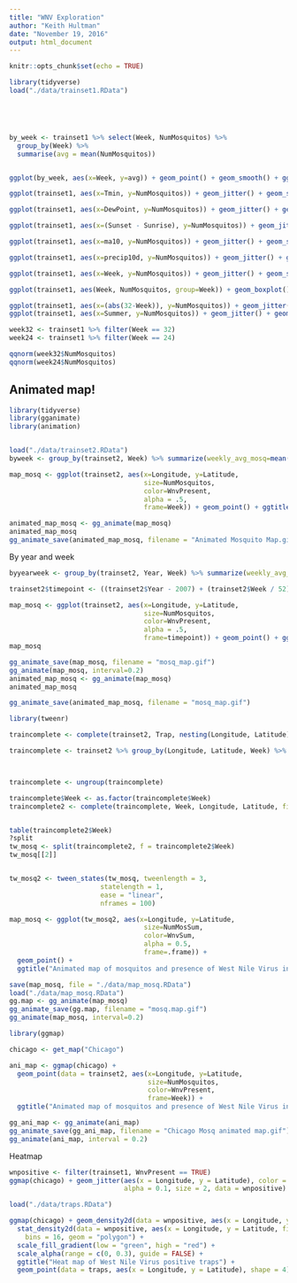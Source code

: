 ```yaml
---
title: "WNV Exploration"
author: "Keith Hultman"
date: "November 19, 2016"
output: html_document
---
```


```r
knitr::opts_chunk$set(echo = TRUE)
```

```r
library(tidyverse)
load("./data/trainset1.RData")





by_week <- trainset1 %>% select(Week, NumMosquitos) %>%
  group_by(Week) %>%
  summarise(avg = mean(NumMosquitos)) 


ggplot(by_week, aes(x=Week, y=avg)) + geom_point() + geom_smooth() + ggtitle("Number of mosquitos per week") + ylab("Average number of mosquitos per trap per week")

ggplot(trainset1, aes(x=Tmin, y=NumMosquitos)) + geom_jitter() + geom_smooth() + ggtitle("Number of mosquitos vs temperature") + xlab("Temperature, degree F") + ylab("Average number of mosquitos per trap")

ggplot(trainset1, aes(x=DewPoint, y=NumMosquitos)) + geom_jitter() + geom_smooth()+ ylab("Average number of mosquitos per trap")

ggplot(trainset1, aes(x=(Sunset - Sunrise), y=NumMosquitos)) + geom_jitter() + geom_smooth()+ ylab("Average number of mosquitos per trap")

ggplot(trainset1, aes(x=ma10, y=NumMosquitos)) + geom_jitter() + geom_smooth()+ ylab("Average number of mosquitos per trap")

ggplot(trainset1, aes(x=precip10d, y=NumMosquitos)) + geom_jitter() + geom_smooth() + ggtitle("10 day precipitation average")+ ylab("Average number of mosquitos per trap")

ggplot(trainset1, aes(x=Week, y=NumMosquitos)) + geom_jitter() + geom_smooth() + ggtitle("Average number of mosquitos per week")+ ylab("Average number of mosquitos per trap")

ggplot(trainset1, aes(Week, NumMosquitos, group=Week)) + geom_boxplot() + ggtitle("Average number of mosquitos per week")+ ylab("Average number of mosquitos per trap")

ggplot(trainset1, aes(x=(abs(32-Week)), y=NumMosquitos)) + geom_jitter() + geom_smooth() + 
ggplot(trainset1, aes(x=Summer, y=NumMosquitos)) + geom_jitter() + geom_smooth() + ggtitle("Average number of mosquitos per week from week 32")+ ylab("Average number of mosquitos per trap")

week32 <- trainset1 %>% filter(Week == 32) 
week24 <- trainset1 %>% filter(Week == 24)

qqnorm(week32$NumMosquitos)
qqnorm(week24$NumMosquitos)
```


## Animated map!

```r
library(tidyverse)
library(gganimate)
library(animation)


load("./data/trainset2.RData")
byweek <- group_by(trainset2, Week) %>% summarize(weekly_avg_mosq=mean(NumMosquitos))

map_mosq <- ggplot(trainset2, aes(x=Longitude, y=Latitude, 
                                  size=NumMosquitos, 
                                  color=WnvPresent,
                                  alpha = .5,
                                  frame=Week)) + geom_point() + ggtitle("Animated map of mosquitos and presence of West Nile Virus in Chicago")

animated_map_mosq <- gg_animate(map_mosq)
animated_map_mosq
gg_animate_save(animated_map_mosq, filename = "Animated Mosquito Map.gif")
```

By year and week

```r
byyearweek <- group_by(trainset2, Year, Week) %>% summarize(weekly_avg_mosq=mean(NumMosquitos))

trainset2$timepoint <- ((trainset2$Year - 2007) + (trainset2$Week / 52)) * 52

map_mosq <- ggplot(trainset2, aes(x=Longitude, y=Latitude, 
                                  size=NumMosquitos, 
                                  color=WnvPresent,
                                  alpha = .5,
                                  frame=timepoint)) + geom_point() + ggtitle("Animated map of mosquitos and \npresence of West Nile Virus in Chicago \n")
map_mosq

gg_animate_save(map_mosq, filename = "mosq_map.gif")
gg_animate(map_mosq, interval=0.2)
animated_map_mosq <- gg_animate(map_mosq)
animated_map_mosq

gg_animate_save(animated_map_mosq, filename = "mosq_map.gif")
```


```r
library(tweenr)

traincomplete <- complete(trainset2, Trap, nesting(Longitude, Latitude), Week)

traincomplete <- trainset2 %>% group_by(Longitude, Latitude, Week) %>% summarise(NumMosSum = sum(NumMosquitos), WnvSum = any(WnvPresent))



traincomplete <- ungroup(traincomplete)

traincomplete$Week <- as.factor(traincomplete$Week)
traincomplete2 <- complete(traincomplete, Week, Longitude, Latitude, fill = list(NumMosSum = 0, WnvSum = FALSE))


table(traincomplete2$Week)
?split
tw_mosq <- split(traincomplete2, f = traincomplete2$Week)
tw_mosq[[2]]


tw_mosq2 <- tween_states(tw_mosq, tweenlength = 3, 
                       statelength = 1, 
                       ease = "linear",
                       nframes = 100)

map_mosq <- ggplot(tw_mosq2, aes(x=Longitude, y=Latitude, 
                                  size=NumMosSum, 
                                  color=WnvSum,
                                  alpha = 0.5,
                                  frame=.frame)) + 
  geom_point() + 
  ggtitle("Animated map of mosquitos and presence of West Nile Virus in Chicago")

save(map_mosq, file = "./data/map_mosq.RData")
load("./data/map_mosq.RData")
gg.map <- gg_animate(map_mosq)
gg_animate_save(gg.map, filename = "mosq.map.gif")
gg_animate(map_mosq, interval=0.2)
```

```r
library(ggmap)

chicago <- get_map("Chicago")

ani_map <- ggmap(chicago) + 
  geom_point(data = trainset2, aes(x=Longitude, y=Latitude, 
                                   size=NumMosquitos, 
                                   color=WnvPresent,
                                   frame=Week)) + 
  ggtitle("Animated map of mosquitos and presence of West Nile Virus in Chicago")

gg_ani_map <- gg_animate(ani_map)
gg_animate_save(gg_ani_map, filename = "Chicago Mosq animated map.gif")
gg_animate(ani_map, interval = 0.2)
```

Heatmap

```r
wnpositive <- filter(trainset1, WnvPresent == TRUE)
ggmap(chicago) + geom_jitter(aes(x = Longitude, y = Latitude), color = "red", 
                             alpha = 0.1, size = 2, data = wnpositive)

load("./data/traps.RData")

ggmap(chicago) + geom_density2d(data = wnpositive, aes(x = Longitude, y = Latitude), size = 0.3) + 
  stat_density2d(data = wnpositive, aes(x = Longitude, y = Latitude, fill = ..level.., alpha = ..level..), size = 0.01, 
    bins = 16, geom = "polygon") + 
  scale_fill_gradient(low = "green", high = "red") + 
  scale_alpha(range = c(0, 0.3), guide = FALSE) + 
  ggtitle("Heat map of West Nile Virus positive traps") + 
  geom_point(data = traps, aes(x = Longitude, y = Latitude), shape = 4)


```





